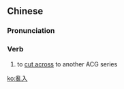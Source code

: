 {{also|乱入}}
==Chinese==
{{zh-forms|s=乱入}}

===Pronunciation===
{{zh-pron
|m=luànrù
|cat=v
}}

===Verb===
{{zh-verb}}

# {{lb|zh|ACG|of characters, props and scenes of one series}} to [[cut across]] to another ACG series

[[ko:亂入]]
